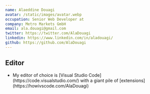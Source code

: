 ```yaml
---
name: Alaeddine Douagi
avatar: /static/images/avatar.webp
occupation: Senior Web Developer at
company: Metro Markets GmbH
email: ala.douagi@gmail.com
twitter: https://twitter.com/AlaDouagi
linkedin: https://www.linkedin.com/in/aladouagi/
github: https://github.com/AlaDouagi
---
```


## Editor

<ul>
  <li>
    My editor of choice is [Visual Studio Code](https://code.visualstudio.com/) with a giant pile of
    [extensions](https://howivscode.com/AlaDouagi)
  </li>
</ul>

